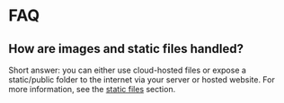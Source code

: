 # FAQ

## How are images and static files handled?

Short answer: you can either use cloud-hosted files or expose a static/public folder to the internet via your server or hosted website. For more information, see the [static files](/crafting/static-files) section.